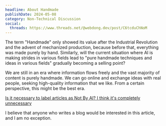 ```yaml
---
headline: About Handmade
publishDate: 2024-05-08
category: Non-Technical Discussion
social:
  threads: https://www.threads.net/@webdong.dev/post/C6tcduChNoM
---
```


The term "Handmade" only showed its value after the Industrial Revolution and the advent of mechanized production, because before that, everything was made purely by hand. Similarly, will the current situation where AI is making strides in various fields lead to "pure handmade techniques and ideas in various fields" gradually becoming a selling point?

We are still in an era where information flows freely and the vast majority of content is purely handmade. We can go online and exchange ideas with real people, seeking high-quality information that we like. From a certain perspective, this might be the best era.

[Is it necessary to label articles as Not By AI? I think it's completely unnecessary](https://blog.kyomind.tw/not-by-ai/)

I believe that anyone who writes a blog would be interested in this article, and I am no exception.
